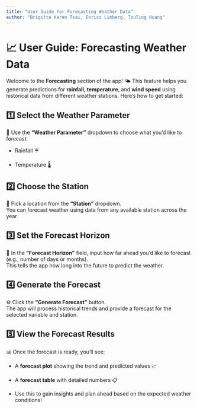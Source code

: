 ```yaml
---
title: "User Guide for Forecasting Weather Data"
author: "Brigitta Karen Tsai, Enrico Limberg, TzuTing Huang"
---
```


# 📈 **User Guide: Forecasting Weather Data**

Welcome to the **Forecasting** section of the app! 🌤️ This feature helps you generate predictions for **rainfall**, **temperature**, and **wind speed** using historical data from different weather stations. Here's how to get started:

## 1️⃣ **Select the Weather Parameter**

🔽 Use the **"Weather Parameter"** dropdown to choose what you'd like to forecast:

-    Rainfall ☔

-   Temperature 🌡️

## 2️⃣ **Choose the Station**

📍 Pick a location from the **"Station"** dropdown.\
You can forecast weather using data from any available station across the year.

## 3️⃣ **Set the Forecast Horizon**

📅 In the **"Forecast Horizon"** field, input how far ahead you'd like to forecast (e.g., number of days or months).\
This tells the app how long into the future to predict the weather.

## 4️⃣ **Generate the Forecast**

⚙️ Click the **"Generate Forecast"** button.\
The app will process historical trends and provide a forecast for the selected variable and station.

## 5️⃣ **View the Forecast Results**

📊 Once the forecast is ready, you'll see:

-    A **forecast plot** showing the trend and predicted values 📈

-    A **forecast table** with detailed numbers 📋

-   Use this to gain insights and plan ahead based on the expected weather conditions!
